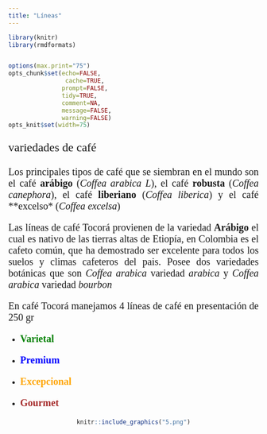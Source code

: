 ```yaml
---
title: "Líneas"
---
```


```r
library(knitr)
library(rmdformats)


options(max.print="75")
opts_chunk$set(echo=FALSE,
	            cache=TRUE,
               prompt=FALSE,
               tidy=TRUE,
               comment=NA,
               message=FALSE,
               warning=FALSE)
opts_knit$set(width=75)
```

<div style="text-align: justify">

<p style="font-family: verdana; font-size:18pt;">
variedades de café
</p>

<p style="font-family: verdana; font-size:15pt;">
Los principales tipos de café que se siembran en el mundo son el café **arábigo** (*Coffea arabica L*), el café **robusta** (*Coffea canephora*), el café **liberiano** (*Coffea liberica*) y el café **excelso* (*Coffea excelsa*)
</p>

<p style="font-family: verdana; font-size:15pt;">
Las líneas de café Tocorá provienen de la variedad **Arábigo** el cual es nativo de las tierras altas de Etiopía, en Colombia es el cafeto común, que ha demostrado ser excelente para todos los suelos y climas cafeteros del pais. Posee dos variedades botánicas que son *Coffea arabica* variedad *arabica* y *Coffea arabica* variedad *bourbon*
</p>

<p style="font-family: verdana; font-size:15pt;">
En café Tocorá manejamos 4 líneas de café en presentación de 250 gr
</p>

- <p style="font-family: verdana; font-size:15pt;">
[ **Varietal**]{style="color: green"}
</p>

- <p style="font-family: verdana; font-size:15pt;">
[ **Premium**]{style="color: blue"}
</p>

- <p style="font-family: verdana; font-size:15pt;">
[ **Excepcional**]{style="color: orange"}
</p>

- <p style="font-family: verdana; font-size:15pt;">
[ **Gourmet**]{style="color: brown"}
</p>

<div/>

<center>

```r

knitr::include_graphics("5.png")

```

</center>
